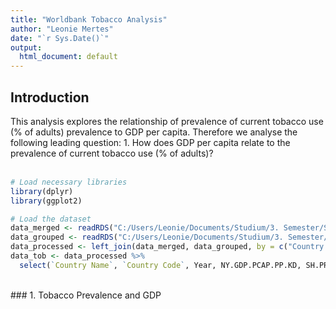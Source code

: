 ```yaml
---
title: "Worldbank Tobacco Analysis"
author: "Leonie Mertes"
date: "`r Sys.Date()`"
output:
  html_document: default
---
```

## Introduction
This analysis explores the relationship of prevalence of current tobacco use (% of adults) prevalence to GDP per capita. Therefore we analyse the following leading question:
1. How does GDP per capita relate to the prevalence of current tobacco use (% of adults)?
<br>
<br>
```r
# Load necessary libraries
library(dplyr)
library(ggplot2)

# Load the dataset
data_merged <- readRDS("C:/Users/Leonie/Documents/Studium/3. Semester/Statsoft/worldbank_analysis/Data/Processed/data_merged.RDS")
data_grouped <- readRDS("C:/Users/Leonie/Documents/Studium/3. Semester/Statsoft/worldbank_analysis/Data/Processed/data_grouped.RDS")
data_processed <- left_join(data_merged, data_grouped, by = c("Country Name", "Country Code"))
data_tob <- data_processed %>% 
  select(`Country Name`, `Country Code`, Year, NY.GDP.PCAP.PP.KD, SH.PRV.SMOK, tobacco_prev)
```
<br>
### 1. Tobacco Prevalence and GDP